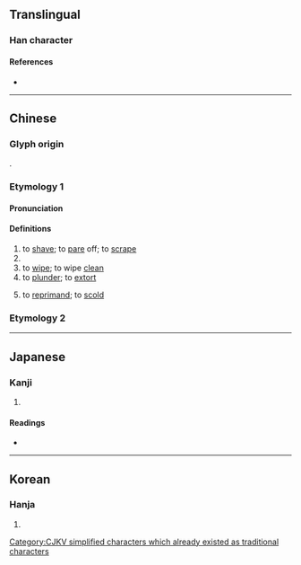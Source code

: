 {{character info/new}}
{{also|颳}}
==Translingual==
[[Category:CJKV simplified characters which already existed as traditional characters]]

===Han character===
{{Han char|rn=18|rad=刀|as=06|sn=8|four=22600|canj=HRLN|ids=⿰舌刂}}

====References====
* {{Han ref|kx=0138.290|dkj=01943|dj=0314.070|hdz=10335.030|uh=522E|ud=21038|bh=A8ED|bd=43245}}

----

==Chinese==

===Glyph origin===
{{Han etym}}
{{Han compound|𠯑|刀|c1=p|c2=s|t2=knife|ls=psc}}.

===Etymology 1===
{{zh-forms}}

====Pronunciation====
{{zh-pron
|m=guā
|ma=zh-guā.ogg
|c=gwaat3
|h=pfs=koat
|md=
|mn=ml:koat/koah/tp,xm:kuih/kh:koeh/tw,zz:khe/qz,twv,xm:khoe
|mn_note=koat - literary; koah - vernacular; kuih/koeh - vernacular (俗); khe/khoe - 磎 is used in the Mainland
|w=4kuaq
|mc=y
|oc=y
|cat=v
}}

====Definitions====
{{zh-hanzi}}

# to [[shave]]; to [[pare]] off; to [[scrape]]
# {{zh-alt-form|颳|to [[blow]]}}
# to [[wipe]]; to wipe [[clean]]
# to [[plunder]]; to [[extort]]
# {{lb|zh|colloquial}} to [[reprimand]]; to [[scold]]

===Etymology 2===
{{zh-see|颳}}

{{zh-cat|Beginning}}

----

==Japanese==

===Kanji===
{{ja-kanji|grade=|rs=刀06}}

# {{defn|lang=ja|sort=刀06}}

====Readings====
* {{ja-readings|on=[[かつ]] (katsu), [[けち]] (kechi)|kun=[[けずる]] (kezuru), [[きさぐ]] (kisagu), [[きさげ]] (kisage), [[こそぐ]] (kosogu), [[こそげる]] (kosogeru)}}

----

==Korean==

===Hanja===
{{ko-hanja|hangeul=괄|rv=gwal|mr=kwal}}

# {{defn|lang=ko|sort=刀06}}